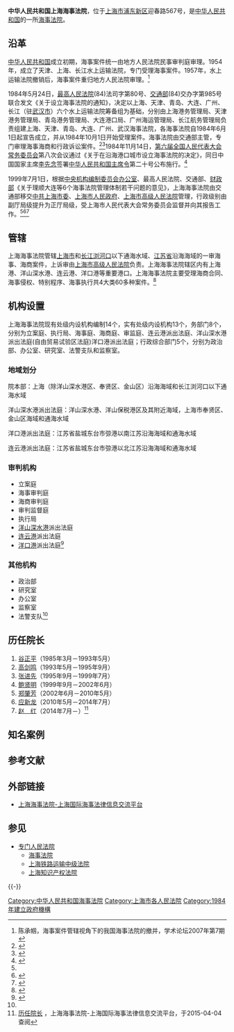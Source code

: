 {{noteTA|1=zh-hant:知識產權;zh-hans:知识产权;}}
{{Infobox PRCG
|机构名称=中华人民共和国上海海事法院
|标志1=National Emblem of the People's Republic of China.svg
|职位1=院长
|人员1=汪彤
|衔级1=一级高级法官
|上诉法院=[[上海市高级人民法院|上海市高级人民法院]]
|业务上级=[[上海市高级人民法院|上海市高级人民法院]]
|组织上级=[[上海市人民代表大会|上海市人民代表大会]]<br />[[上海市人民代表大会常务委员会|上海市人民代表大会常务委员会]]
|中共上级=[[中国共产党上海市委员会|中国共产党上海市委员会]]
|中共本级=中国共产党上海海事法院党组
|机构类型=[[专门人民法院|专门人民法院]]
|行政级别=正地厅级
|授权法源=[[中华人民共和国宪法|中华人民共和国宪法]]
|组织法规=[[中华人民共和国人民法院组织法|中华人民共和国人民法院组织法]]
|地址1=[[上海市|上海市]][[浦东新区|浦东新区]]迎春路567号
|官网=[https://shhsfy.gov.cn/hsfyytwx/hsfyytwx/index.html 上海海事法院]
|成立时间=1984年6月1日
|时期1=
|机构1=
|时期2=
|机构2=
|时期3=
|机构3=
|image1=Shanghai Maritime Court.jpg
|caption1=中华人民共和国上海海事法院
}}

'''中华人民共和国上海海事法院'''，位于[[上海市|上海市]][[浦东新区|浦东新区]]迎春路567号，是[[中华人民共和国|中华人民共和国]]的一所[[海事法院|海事法院]]。

== 沿革 ==
[[中华人民共和国|中华人民共和国]]成立初期，海事案件统一由地方人民法院民事审判庭审理。1954年，成立了天津、上海、长江水上运输法院，专门受理海事案件。1957年，水上运输法院撤销后，海事案件重归地方人民法院审理。<ref name=chen>陈承帼，海事案件管辖视角下的我国海事法院的撤并，学术论坛2007年第7期</ref>

1984年5月24日，[[中华人民共和国最高人民法院|最高人民法院]](84)法司字第80号、[[中华人民共和国交通部|交通部]](84)交办字第985号联合发文《关于设立海事法院的通知》，决定以上海、天津、青岛、大连、广州、长江（驻[[武汉市|武汉市]]）六个水上运输法院筹备组为基础，分别由上海港务管理局、天津港务管理局、青岛港务管理局、大连港口局、广州海运管理局、长江航务管理局负责组建上海、天津、青岛、大连、广州、武汉海事法院，各海事法院自1984年6月1日起宣告成立，并从1984年10月1日开始受理案件。海事法院由交通部主管，专门审理海事海商和行政诉讼案件。<ref name="xhw">{{Cite web |url=http://www.tj.xinhuanet.com/news/2004-05/26/content_2194422.htm |title=天津海事法院简介，新华网，2004-05-26 |accessdate=2015-04-03 |archive-date=2008-06-20 |archive-url=https://web.archive.org/web/20080620083520/http://www.tj.xinhuanet.com/news/2004-05/26/content_2194422.htm |dead-url=no }}</ref><ref>{{Cite web |url=http://china.findlaw.cn/hshs/hsfl/841457.html |title=交通部关于设立海事法院的通知，找法网，2012-02-20 |accessdate=2015-04-03 |archive-date=2014-09-02 |archive-url=https://web.archive.org/web/20140902190836/http://china.findlaw.cn/hshs/hsfl/841457.html |dead-url=no }}</ref>1984年11月14日，[[第六届全国人民代表大会常务委员会|第六届全国人民代表大会常务委员会]]第八次会议通过《关于在沿海港口城市设立海事法院的决定》，同日中国国家主席[[李先念|李先念]]签署[[中华人民共和国主席令|中华人民共和国主席令]]第二十号公布施行。<ref>{{Cite web |url=http://www.china.com.cn/law/flfg/txt/2006-08/08/content_7064108.htm |title=全国人大常委会关于在沿海港口城市设立海事法院的决定，中国网，2006-08-08 |accessdate=2015-04-03 |archive-date=2020-03-30 |archive-url=https://web.archive.org/web/20200330142039/http://www.china.com.cn/law/flfg/txt/2006-08/08/content_7064108.htm |dead-url=no }}</ref>

1999年7月1日，根据[[中央机构编制委员会办公室|中央机构编制委员会办公室]]、最高人民法院、交通部、[[中华人民共和国财政部|财政部]]《关于理顺大连等6个海事法院管理体制若干问题的意见》，上海海事法院由交通部移交[[中共上海市委|中共上海市委]]、[[上海市人民政府|上海市人民政府]]、[[上海市高级人民法院|上海市高级人民法院]]管理，行政级别由副厅局级提升为正厅局级，受上海市人民代表大会常务委员会监督并向其报告工作。<ref name="xhw" /><ref>{{Cite web |url=http://tjfy.chinacourt.org/public/detail.php?id=15 |title=天津海事法院院长李柏华访谈录，天津法院网，2004-12-24 |accessdate=2015-04-03 |archive-date=2015-04-08 |archive-url=https://web.archive.org/web/20150408045423/http://tjfy.chinacourt.org/public/detail.php?id=15 |dead-url=no }}</ref><ref name=jianshi>{{Cite web |url=http://dlhsfy.chinacourt.org/article/detail/2014/12/id/1518037.shtml |title=大连海事法院发展简史，大连海事法院，2014-12-18 |access-date=2015-04-03 |archive-url=https://web.archive.org/web/20150214211259/http://dlhsfy.chinacourt.org/article/detail/2014/12/id/1518037.shtml |archive-date=2015-02-14 |dead-url=yes }}</ref>

==管辖==
上海海事法院管辖[[上海市|上海市]]和[[长江|长江]][[浏河口|浏河口]]以下通海水域、[[江苏省|江苏省]]沿海海域的一审海事、海商案件，上诉审由[[上海市高级人民法院|上海市高级人民法院]]负责。上海海事法院辖区内有上海港、洋山深水港、连云港、洋口港等重要港口。上海海事法院主要受理海商合同、海事侵权、特别程序、海事执行共4大类60多种案件。<ref>{{Cite web |url=http://shhsfy.gov.cn/hsinfoplat/platformData/infoplat/pub/hsfyintel_32/fyjj_5818/ |title=法院概况，上海海事法院-上海国际海事法律信息交流平台，于2015-04-04查阅 |accessdate=2015-04-03 |archive-date=2015-05-07 |archive-url=https://web.archive.org/web/20150507090542/http://shhsfy.gov.cn/hsinfoplat/platformData/infoplat/pub/hsfyintel_32/fyjj_5818/ |dead-url=no }}</ref>

==机构设置==
上海海事法院现有处级内设机构编制14个，实有处级内设机构13个，务部门8个，分别为立案庭、执行局、海事庭、海商庭、审监庭、连云港派出法庭、洋山深水港派出法庭(自由贸易试验区法庭)洋口港派出法庭；行政综合部门5个，分别为政治部、办公室、研究室、法警支队和监察室。

=== 地域划分 ===
院本部：上海（除洋山深水港区、奉贤区、金山区）沿海海域和长江浏河口以下通海水域

洋山深水港派出法庭：洋山深水港、洋山保税港区及其附近海域，上海市奉贤区、金山区海域和通海水域

洋口港派出法庭：江苏省盐城东台市弶港以南江苏沿海海域和通海水域

连云港派出法庭：江苏省盐城东台市弶港以北江苏沿海海域和通海水域

===审判机构===
*立案庭
*海事审判庭
*海商审判庭
*审判监督庭
*执行局
*[[洋山深水港|洋山深水港]]派出法庭
*[[连云港|连云港]]派出法庭
*[[洋口港|洋口港]]派出法庭<ref name=jgsz>{{Cite web |url=http://shhsfy.gov.cn/hsinfoplat/platformData/infoplat/pub/hsfyintel_32/fyjj/jgsz.html |title=机构设置，上海海事法院-上海国际海事法律信息交流平台，于2015-04-04查阅 |accessdate=2015-04-03 |archive-date=2015-04-07 |archive-url=https://web.archive.org/web/20150407163602/http://shhsfy.gov.cn/hsinfoplat/platformData/infoplat/pub/hsfyintel_32/fyjj/jgsz.html |dead-url=no }}</ref>

===其他机构===
*政治部
*研究室
*办公室
*监察室
*法警支队<ref name=jgsz/>

== 历任院长 ==
# [[谷正平|谷正平]]（1985年3月－1993年5月）
# [[高剑鸣|高剑鸣]]（1993年5月－1995年9月）
# [[张进先|张进先]]（1995年9月－1999年7月）
# [[鲍贤明|鲍贤明]]（1999年9月－2002年6月）
# [[郑肇芳|郑肇芳]]（2002年6月－2010年5月）
# [[应新龙|应新龙]]（2010年5月－2014年7月）
# [[赵红_(法官)|赵　红]]（2014年7月－）<ref>[http://shhsfy.gov.cn/hsinfoplat/platformData/infoplat/pub/hsfyintel_32/fyjj/lryz.html 历任院长] {{Wayback|url=http://shhsfy.gov.cn/hsinfoplat/platformData/infoplat/pub/hsfyintel_32/fyjj/lryz.html |date=20150407182140 }}，上海海事法院-上海国际海事法律信息交流平台，于2015-04-04查阅</ref>

==知名案例==


== 参考文献 ==
{{reflist}}

== 外部链接 ==
*[https://web.archive.org/web/20150316122418/http://shhsfy.gov.cn/hsinfoplat/platformData/infoplat/pub/hsfyintel_32/shouye_5802/ 上海海事法院-上海国际海事法律信息交流平台]

== 参见 ==
{{Portal box|中华人民共和国|法律|上海}}
* [[专门人民法院|专门人民法院]]
** [[海事法院|海事法院]]
** [[上海铁路运输中级法院|上海铁路运输中级法院]]
** [[上海知识产权法院|上海知识产权法院]]

{{-}}
{{中华人民共和国法院|专}}
{{中国水域管治力量}}

[[Category:中华人民共和国海事法院|Category:中华人民共和国海事法院]]
[[Category:上海市各人民法院|Category:上海市各人民法院]]
[[Category:1984年建立政府機構|Category:1984年建立政府機構]]